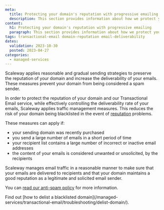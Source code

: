 ```yaml
---
meta:
  title: Protecting your domain's reputation with progressive emailing
  description: This section provides information about how we protect your domain's reputation with progressive emailing
content:
  h1: Protecting your domain's reputation with progressive emailing
  paragraph: This section provides information about how we protect your domain's reputation with progressive emailing
tags: transactional-email domain-reputation email-deliverability
dates:
  validation: 2023-10-30
  posted: 2023-04-27
categories:
  - managed-services
---
```


Scaleway applies reasonable and gradual sending strategies to preserve the reputation of your domain and increase the deliverability of your emails. These measures prevent your domain from being considered a spam sender.

In order to protect the reputation of your domain and our Transactional Email service, while effectively controlling the deliverability rate of your emails, Scaleway applies traffic management measures. This reduces the risk of your domain being blacklisted in the event of [reputation](/managed-services/transactional-email/concepts/#ip-reputation) problems.

These measures can apply if:

- your sending domain was recently purchased
- you send a large number of emails in a short period of time
- your recipient list contains a large number of incorrect or inactive email addresses
- the content of your emails is considered unwanted or unsolicited, by the recipients

Scaleway manages email traffic in a reasonable manner to make sure that your emails are delivered to recipients and that your domain maintains a good reputation as a legitimate and solicited email sender.

You can [read our anti-spam policy](https://tem.s3.fr-par.scw.cloud/antispam_policy.pdf) for more information.

<Message type="tip">
  Find out [how to delist a blacklisted domain](/managed-services/transactional-email/troubleshooting/delist-domain/).
</Message>
